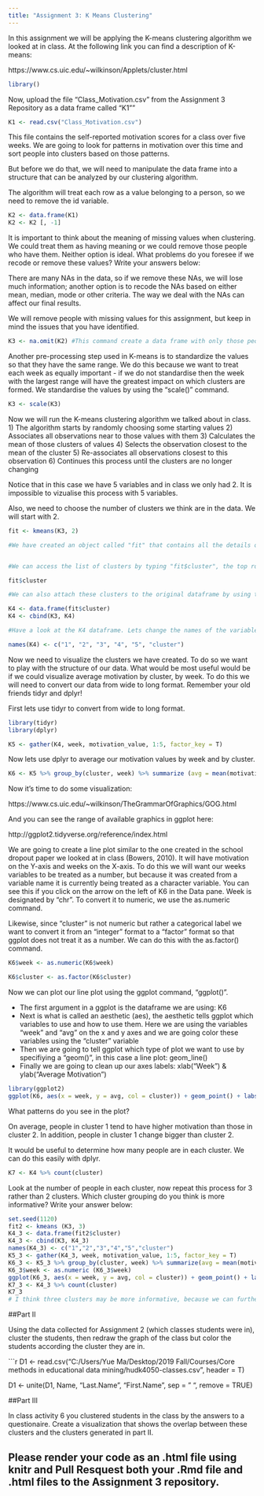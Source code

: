 ```yaml
---
title: "Assignment 3: K Means Clustering"
---
```


In this assignment we will be applying the K-means clustering algorithm we looked at in class. At the following link you can find a description of K-means:

https://www.cs.uic.edu/~wilkinson/Applets/cluster.html


```r
library()
```

Now, upload the file "Class_Motivation.csv" from the Assignment 3 Repository as a data frame called "K1""
```r

K1 <- read.csv("Class_Motivation.csv")

```

This file contains the self-reported motivation scores for a class over five weeks. We are going to look for patterns in motivation over this time and sort people into clusters based on those patterns.

But before we do that, we will need to manipulate the data frame into a structure that can be analyzed by our clustering algorithm.

The algorithm will treat each row as a value belonging to a person, so we need to remove the id variable.

```r

K2 <- data.frame(K1)
K2 <- K2 [, -1]

```

It is important to think about the meaning of missing values when clustering. We could treat them as having meaning or we could remove those people who have them. Neither option is ideal. What problems do you foresee if we recode or remove these values? Write your answers below:

There are many NAs in the data, so if we remove these NAs, we will lose much information; another option is to recode the NAs based on either mean, median, mode or other criteria. The way we deal with the NAs can affect our final results.

We will remove people with missing values for this assignment, but keep in mind the issues that you have identified.


```r

K3 <- na.omit(K2) #This command create a data frame with only those people with no missing values. It "omits" all rows with missing values, also known as a "listwise deletion". EG - It runs down the list deleting rows as it goes.

```

Another pre-processing step used in K-means is to standardize the values so that they have the same range. We do this because we want to treat each week as equally important - if we do not standardise then the week with the largest range will have the greatest impact on which clusters are formed. We standardise the values by using the "scale()" command.

```r

K3 <- scale(K3)

```


Now we will run the K-means clustering algorithm we talked about in class. 
1) The algorithm starts by randomly choosing some starting values 
2) Associates all observations near to those values with them
3) Calculates the mean of those clusters of values
4) Selects the observation closest to the mean of the cluster
5) Re-associates all observations closest to this observation
6) Continues this process until the clusters are no longer changing

Notice that in this case we have 5 variables and in class we only had 2. It is impossible to vizualise this process with 5 variables.

Also, we need to choose the number of clusters we think are in the data. We will start with 2.

```r

fit <- kmeans(K3, 2)

#We have created an object called "fit" that contains all the details of our clustering including which observations belong to each cluster.


#We can access the list of clusters by typing "fit$cluster", the top row corresponds to the original order the rows were in. Notice we have deleted some rows.

fit$cluster

#We can also attach these clusters to the original dataframe by using the "data.frame" command to create a new data frame called K4.

K4 <- data.frame(fit$cluster)
K4 <- cbind(K3, K4)

#Have a look at the K4 dataframe. Lets change the names of the variables to make it more convenient with the names() command.

names(K4) <- c("1", "2", "3", "4", "5", "cluster")

```

Now we need to visualize the clusters we have created. To do so we want to play with the structure of our data. What would be most useful would be if we could visualize average motivation by cluster, by week. To do this we will need to convert our data from wide to long format. Remember your old friends tidyr and dplyr!

First lets use tidyr to convert from wide to long format.
```r
library(tidyr)
library(dplyr)

K5 <- gather(K4, week, motivation_value, 1:5, factor_key = T)
```

Now lets use dplyr to average our motivation values by week and by cluster.

```r

K6 <- K5 %>% group_by(cluster, week) %>% summarize (avg = mean(motivation_value), na.rm = T)

```

Now it's time to do some visualization: 

https://www.cs.uic.edu/~wilkinson/TheGrammarOfGraphics/GOG.html

And you can see the range of available graphics in ggplot here:

http://ggplot2.tidyverse.org/reference/index.html

We are going to create a line plot similar to the one created in the school dropout paper we looked at in class (Bowers, 2010). It will have motivation on the Y-axis and weeks on the X-axis. To do this we will want our weeks variables to be treated as a number, but because it was created from a variable name it is currently being treated as a character variable. You can see this if you click on the arrow on the left of K6 in the Data pane. Week is designated by "chr". To convert it to numeric, we use the as.numeric command. 

Likewise, since "cluster" is not numeric but rather a categorical label we want to convert it from an "integer" format to a "factor" format so that ggplot does not treat it as a number. We can do this with the as.factor() command.

```r

K6$week <- as.numeric(K6$week)

K6$cluster <- as.factor(K6$cluster)

```

Now we can plot our line plot using the ggplot command, "ggplot()".

- The first argument in a ggplot is the dataframe we are using: K6
- Next is what is called an aesthetic (aes), the aesthetic tells ggplot which variables to use and how to use them. Here we are using the variables "week" and "avg" on the x and y axes and we are going color these variables using the "cluster" variable
- Then we are going to tell ggplot which type of plot we want to use by specifiying a "geom()", in this case a line plot: geom_line()
- Finally we are going to clean up our axes labels: xlab("Week") & ylab("Average Motivation")

```r
library(ggplot2)
ggplot(K6, aes(x = week, y = avg, col = cluster)) + geom_point() + labs(x = "week", y = "Average Motivation")

```

What patterns do you see in the plot?

On average, people in cluster 1 tend to have higher motivation than those in cluster 2. In addition, people in cluster 1 change bigger than cluster 2.

It would be useful to determine how many people are in each cluster. We can do this easily with dplyr.

```r
K7 <- K4 %>% count(cluster)
```

Look at the number of people in each cluster, now repeat this process for 3 rather than 2 clusters. Which cluster grouping do you think is more informative? Write your answer below:

```r
set.seed(1120)
fit2 <- kmeans (K3, 3)
K4_3 <- data.frame(fit2$cluster)
K4_3 <- cbind(K3, K4_3)
names(K4_3) <- c("1","2","3","4","5","cluster")
K5_3 <- gather(K4_3, week, motivation_value, 1:5, factor_key = T)
K6_3 <- K5_3 %>% group_by(cluster, week) %>% summarize(avg = mean(motivation_value, na.rm = T))
K6_3$week <- as.numeric (K6_3$week)
ggplot(K6_3, aes(x = week, y = avg, col = cluster)) + geom_point() + labs(x = "week", y = "Average Motivation")
K7_3 <- K4_3 %>% count(cluster)
K7_3
# I think three clusters may be more informative, because we can further see the people with motivation at a medium level.
```



##Part II

Using the data collected for Assignment 2 (which classes students were in), cluster the students, then redraw the graph of the class but color the students according the cluster they are in.

```r
D1 <- read.csv("C:/Users/Yue Ma/Desktop/2019 Fall/Courses/Core methods in educational data mining/hudk4050-classes.csv", header = T)

D1 <- unite(D1, Name, "Last.Name", "First.Name", sep = " ", remove = TRUE)




##Part III

In class activity 6 you clustered students in the class by the answers to a questionaire. Create a visualization that shows the overlap between these clusters and the clusters generated in part II.

## Please render your code as an .html file using knitr and Pull Resquest both your .Rmd file and .html files to the Assignment 3 repository.

